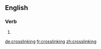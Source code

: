 ==English==

===Verb===
{{head|en}}

# {{present participle of|crosslink}}

[[de:crosslinking]]
[[fr:crosslinking]]
[[zh:crosslinking]]